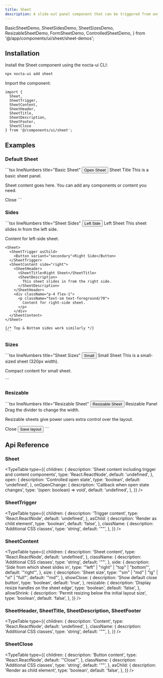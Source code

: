```yaml
---
title: Sheet
description: A slide-out panel component that can be triggered from any side of the screen
---
```


  BasicSheetDemo,
  SheetSidesDemo,
  SheetSizesDemo,
  ResizableSheetDemo,
  FormSheetDemo,
  ControlledSheetDemo,
} from '@/app/components/ui/sheet/sheet-demos';

## Installation


<Steps>
<Step>
Install the Sheet component using the nocta-ui CLI:

```bash lineNumbers title="Terminal"
npx nocta-ui add sheet
```
</Step>
<Step>
Import the component:

```tsx lineNumbers title="Import"
import {
  Sheet,
  SheetTrigger,
  SheetContent,
  SheetHeader,
  SheetTitle,
  SheetDescription,
  SheetFooter,
  SheetClose
} from '@/components/ui/sheet';
```
</Step>
</Steps>

## Examples

### Default Sheet

<DocsTabs defaultValue="preview">
  <DocsTab value="preview" lineNumbers title="Preview">
    <BasicSheetDemo />
  </DocsTab>
  <DocsTab value="code" lineNumbers title="Code">
    ```tsx lineNumbers title="Basic Sheet"
    <Sheet>
      <SheetTrigger asChild>
        <Button>Open Sheet</Button>
      </SheetTrigger>
      <SheetContent>
        <SheetHeader>
          <SheetTitle>Sheet Title</SheetTitle>
          <SheetDescription>
            This is a basic sheet panel.
          </SheetDescription>
        </SheetHeader>
        <div className="p-4 flex-1">
          <p className="text-sm text-foreground/70">
            Sheet content goes here. You can add any components or content you need.
          </p>
        </div>
        <SheetFooter>
          <SheetClose>Close</SheetClose>
        </SheetFooter>
      </SheetContent>
    </Sheet>
    ```
  </DocsTab>
</DocsTabs>

### Sides

<DocsTabs defaultValue="preview">
  <DocsTab value="preview" lineNumbers title="Preview">
    <SheetSidesDemo />
  </DocsTab>
  <DocsTab value="code" lineNumbers title="Code">
    ```tsx lineNumbers title="Sheet Sides"
    <Sheet>
      <SheetTrigger asChild>
        <Button variant="secondary">Left Side</Button>
      </SheetTrigger>
      <SheetContent side="left">
        <SheetHeader>
          <SheetTitle>Left Sheet</SheetTitle>
          <SheetDescription>
            This sheet slides in from the left side.
          </SheetDescription>
        </SheetHeader>
        <div className="p-4 flex-1">
          <p className="text-sm text-foreground/70">
            Content for left-side sheet.
          </p>
        </div>
      </SheetContent>
    </Sheet>

    <Sheet>
      <SheetTrigger asChild>
        <Button variant="secondary">Right Side</Button>
      </SheetTrigger>
      <SheetContent side="right">
        <SheetHeader>
          <SheetTitle>Right Sheet</SheetTitle>
          <SheetDescription>
            This sheet slides in from the right side.
          </SheetDescription>
        </SheetHeader>
        <div className="p-4 flex-1">
          <p className="text-sm text-foreground/70">
            Content for right-side sheet.
          </p>
        </div>
      </SheetContent>
    </Sheet>

    {/* Top & Bottom sides work similarly */}
    ```
  </DocsTab>
</DocsTabs>

### Sizes

<DocsTabs defaultValue="preview">
  <DocsTab value="preview" lineNumbers title="Preview">
    <SheetSizesDemo />
  </DocsTab>
  <DocsTab value="code" lineNumbers title="Code">
    ```tsx lineNumbers title="Sheet Sizes"
    <Sheet>
      <SheetTrigger asChild>
        <Button variant="ghost" size="sm">Small</Button>
      </SheetTrigger>
      <SheetContent size="sm">
        <SheetHeader>
          <SheetTitle>Small Sheet</SheetTitle>
          <SheetDescription>
            This is a small-sized sheet (320px width).
          </SheetDescription>
        </SheetHeader>
        <div className="p-4 flex-1">
          <p className="text-sm text-foreground/70">
            Compact content for small sheet.
          </p>
        </div>
      </SheetContent>
    </Sheet>
    ```
  </DocsTab>
</DocsTabs>

### Resizable


<DocsTabs defaultValue="preview">
  <DocsTab value="preview" lineNumbers title="Preview">
    <ResizableSheetDemo />
  </DocsTab>
  <DocsTab value="code" lineNumbers title="Code">
    ```tsx lineNumbers title="Resizable Sheet"
    <Sheet>
      <SheetTrigger asChild>
        <Button variant="outline">Resizable Sheet</Button>
      </SheetTrigger>
      <SheetContent resizable allowShrink size="lg">
        <SheetHeader>
          <SheetTitle>Resizable Panel</SheetTitle>
          <SheetDescription>
            Drag the divider to change the width.
          </SheetDescription>
        </SheetHeader>
        <div className="p-4 flex-1">
          <p className="text-sm text-foreground/70">
            Resizable sheets give power users extra control over the layout.
          </p>
        </div>
        <SheetFooter>
          <SheetClose>Close</SheetClose>
          <Button>Save layout</Button>
        </SheetFooter>
      </SheetContent>
    </Sheet>
    ```
  </DocsTab>
</DocsTabs>

## Api Reference

### Sheet

<TypeTable
  type={{
    children: {
      description: 'Sheet content including trigger and content components',
      type: 'React.ReactNode',
      default: 'undefined',
    },
    open: {
      description: 'Controlled open state',
      type: 'boolean',
      default: 'undefined',
    },
    onOpenChange: {
      description: 'Callback when open state changes',
      type: '(open: boolean) => void',
      default: 'undefined',
    },
  }}
/>

### SheetTrigger

<TypeTable
  type={{
    children: {
      description: 'Trigger content',
      type: 'React.ReactNode',
      default: 'undefined',
    },
    asChild: {
      description: 'Render as child element',
      type: 'boolean',
      default: 'false',
    },
    className: {
      description: 'Additional CSS classes',
      type: 'string',
      default: '""',
    },
  }}
/>

### SheetContent

<TypeTable
  type={{
    children: {
      description: 'Sheet content',
      type: 'React.ReactNode',
      default: 'undefined',
    },
    className: {
      description: 'Additional CSS classes',
      type: 'string',
      default: '""',
    },
    side: {
      description: 'Side from which sheet slides in',
      type: '"left" | "right" | "top" | "bottom"',
      default: '"right"',
    },
    size: {
      description: 'Sheet size',
      type: '"sm" | "md" | "lg" | "xl" | "full"',
      default: '"md"',
    },
    showClose: {
      description: 'Show default close button',
      type: 'boolean',
      default: 'true',
    },
    resizable: {
      description: 'Display resize handles on the sheet edge',
      type: 'boolean',
      default: 'false',
    },
    allowShrink: {
      description: 'Permit resizing below the initial layout size',
      type: 'boolean',
      default: 'false',
    },
  }}
/>

### SheetHeader, SheetTitle, SheetDescription, SheetFooter

<TypeTable
  type={{
    children: {
      description: 'Content',
      type: 'React.ReactNode',
      default: 'undefined',
    },
    className: {
      description: 'Additional CSS classes',
      type: 'string',
      default: '""',
    },
  }}
/>

### SheetClose

<TypeTable
  type={{
    children: {
      description: 'Button content',
      type: 'React.ReactNode',
      default: '"Close"',
    },
    className: {
      description: 'Additional CSS classes',
      type: 'string',
      default: '""',
    },
    asChild: {
      description: 'Render as child element',
      type: 'boolean',
      default: 'false',
    },
  }}
/>
